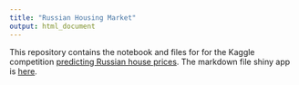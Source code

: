 ```yaml
---
title: "Russian Housing Market"
output: html_document
---
```


This repository contains the notebook and files for for the Kaggle competition [predicting Russian house prices](https://www.kaggle.com/c/sberbank-russian-housing-market#evaluation). The markdown file shiny app is [here](https://rampje.shinyapps.io/kaggle_eda/).